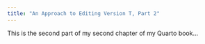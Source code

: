 ```yaml
---
title: "An Approach to Editing Version T, Part 2"
---
```


This is the second part of my second chapter of my Quarto book...